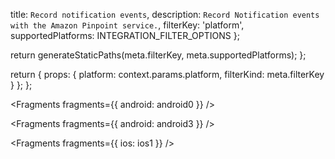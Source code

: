   title: `Record notification events`,
  description: `Record Notification events with the Amazon Pinpoint service.`,
  filterKey: 'platform',
  supportedPlatforms: INTEGRATION_FILTER_OPTIONS
};



  return generateStaticPaths(meta.filterKey, meta.supportedPlatforms);
};

  return {
    props: {
      platform: context.params.platform,
      filterKind: meta.filterKey
    }
  };
};


<Fragments fragments={{ android: android0 }} />


<Fragments fragments={{ android: android3 }} />


<Fragments fragments={{ ios: ios1 }} />
